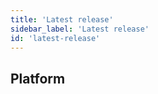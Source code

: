 ```yaml
---
title: 'Latest release'
sidebar_label: 'Latest release'
id: 'latest-release'
---
```



## Platform

<Grid container>
  <Grid item xs={12} md={12} sx={{padding: '1%'}}>
    <ReleaseCard
      blogLink="https://genesis.global/blog/genesis-release-8-6/"
      releaseNotesLink="/8/8.6/"
      imageName="Release-8.6.webp"
      imageAltText="8.6 Release"
    />
  </Grid>
</Grid>